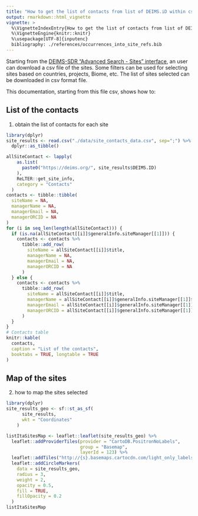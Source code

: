 ```yaml
---
title: "How to get the list of contacts from list of DEIMS.iD within csv file"
output: rmarkdown::html_vignette
vignette: >
  %\VignetteIndexEntry{How to get the list of contacts from list of DEIMS.iD within csv file}
  %\VignetteEngine{knitr::knitr}
  %\usepackage[UTF-8]{inputenc}
  bibliography: ./references/occurrences_into_site_refs.bib
---
```


Starting from the [DEIMS-SDR "Advanced Search - Sites" interface](https://deims.org/search/sites), an user can download a csv file of the sites. Some filters can be used for selecting sites based on countries, projects, Biome, etc. The list of sites selected can be downloaded in csv format file.

This documentation, starting from this file csv, shows how to:

## List of the contacts

1. obtain the list of contacts for each site

```r
library(dplyr)
site_results <- read.csv("./data/site_contacts_data.csv", sep=";") %>%
  dplyr::as_tibble()

allSiteContact <- lapply(
    as.list(
      paste0("https://deims.org/", site_results$DEIMS.ID)
    ),
    ReLTER::get_site_info,
    category = "Contacts"
  )
contacts <- tibble::tibble(
  siteName = NA,
  managerName = NA,
  managerEmail = NA,
  managerORCID = NA
)
for (i in seq_len(length(allSiteContact))) {
  if (is.na(allSiteContact[[i]]$generalInfo.siteManager[[1]])) {
    contacts <- contacts %>% 
      tibble::add_row(
        siteName = allSiteContact[[i]]$title,
        managerName = NA,
        managerEmail = NA,
        managerORCID = NA
      )
  } else {
    contacts <- contacts %>% 
      tibble::add_row(
        siteName = allSiteContact[[i]]$title,
        managerName = allSiteContact[[i]]$generalInfo.siteManager[[1]]$name,
        managerEmail = allSiteContact[[i]]$generalInfo.siteManager[[1]]$email,
        managerORCID = allSiteContact[[i]]$generalInfo.siteManager[[1]]$orcid
      )
  }
}
# Contacts table
knitr::kable(
  contacts,
  caption = "List of the contacts",
  booktabs = TRUE, longtable = TRUE
)
```

## Map of the sites

2. how to map the sites selected

```r
library(dplyr)
site_results_geo <- sf::st_as_sf(
      site_results,
      wkt = "Coordinates"
    )

listItaSitesMap <- leaflet::leaflet(site_results_geo) %>%
  leaflet::addProviderTiles(provider = "CartoDB.PositronNoLabels",
                            group = "Basemap",
                            layerId = 123) %>%
  leaflet::addTiles("http://{s}.basemaps.cartocdn.com/light_only_labels/{z}/{x}/{y}.png") %>%
  leaflet::addCircleMarkers(
    data = site_results_geo,
    radius = 3,
    weight = 2,
    opacity = 0.5,
    fill = TRUE,
    fillOpacity = 0.2
  )
listItaSitesMap
```

